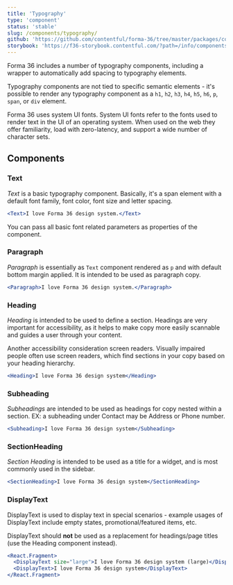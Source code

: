 ```yaml
---
title: 'Typography'
type: 'component'
status: 'stable'
slug: /components/typography/
github: 'https://github.com/contentful/forma-36/tree/master/packages/components/typography'
storybook: 'https://f36-storybook.contentful.com/?path=/info/components-typography-typography--displaytext-large'
---
```



Forma 36 includes a number of typography components, including a wrapper to automatically add spacing to typography elements.

Typography components are not tied to specific semantic elements - it's possible to render any typography component as a `h1`, `h2`, `h3`, `h4`, `h5`, `h6`, `p`, `span`, or `div` element.

Forma 36 uses system UI fonts. System UI fonts refer to the fonts used to render text in the UI of an operating system. When used on the web they offer familiarity, load with zero-latency, and support a wide number of character sets.

## Components

### Text

_Text_ is a basic typography component. Basically, it's a span element with a default font family, font color, font size and letter spacing.

```jsx
<Text>I love Forma 36 design system.</Text>
```

You can pass all basic font related parameters as properties of the component.

### Paragraph

_Paragraph_ is essentially as `Text` component rendered as `p` and with default bottom margin applied. It is intended to be used as paragraph copy.

```jsx
<Paragraph>I love Forma 36 design system.</Paragraph>
```

### Heading

_Heading_ is intended to be used to define a section. Headings are very important for accessibility, as it helps to make copy more easily scannable and guides a user through your content.

Another accessibility consideration screen readers. Visually impaired people often use screen readers, which find sections in your copy based on your heading hierarchy.

```jsx
<Heading>I love Forma 36 design system</Heading>
```

### Subheading

_Subheadings_ are intended to be used as headings for copy nested within a section. EX: a subheading under Contact may be Address or Phone number.

```jsx
<Subheading>I love Forma 36 design system</Subheading>
```

### SectionHeading

_Section Heading_ is intended to be used as a title for a widget, and is most commonly used in the sidebar.

```jsx
<SectionHeading>I love Forma 36 design system</SectionHeading>
```

### DisplayText

DisplayText is used to display text in special scenarios - example usages of DisplayText include empty states, promotional/featured items, etc.

DisplayText should **not** be used as a replacement for headings/page titles (use the Heading component instead).

```jsx
<React.Fragment>
  <DisplayText size="large">I love Forma 36 design system (large)</DisplayText>
  <DisplayText>I love Forma 36 design system</DisplayText>
</React.Fragment>
```
